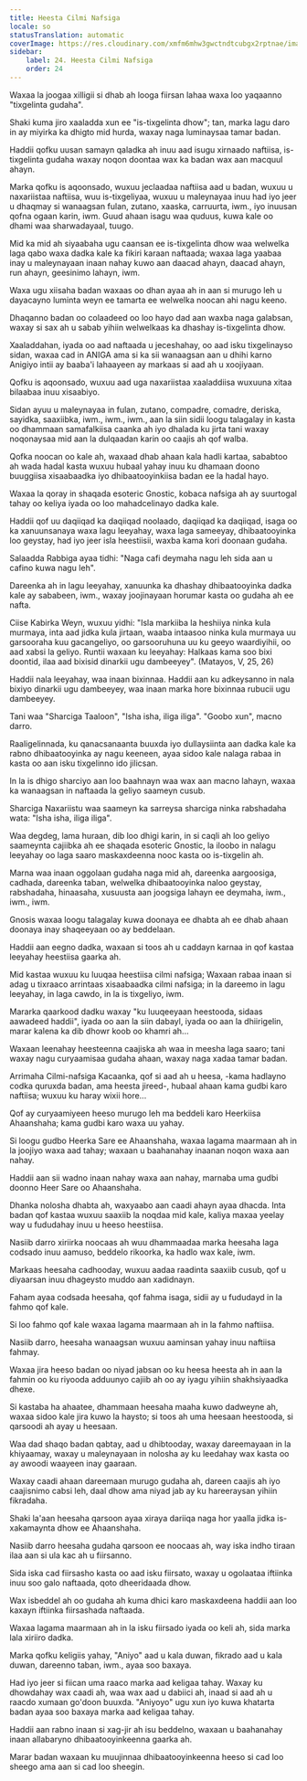 ```yaml
---
title: Heesta Cilmi Nafsiga
locale: so
statusTranslation: automatic
coverImage: https://res.cloudinary.com/xmfm6mhw3gwctndtcubgx2rptnae/image/upload/v1740468922/small_cover_tratado_de_psicologia_revolucionaria_a4c0dca4e0.webp
sidebar:
    label: 24. Heesta Cilmi Nafsiga
    order: 24
---
```

Waxaa la joogaa xilligii si dhab ah looga fiirsan lahaa waxa loo yaqaanno "tixgelinta gudaha".

Shaki kuma jiro xaaladda xun ee "is-tixgelinta dhow"; tan, marka lagu daro in ay miyirka ka dhigto mid hurda, waxay naga luminaysaa tamar badan.

Haddii qofku uusan samayn qaladka ah inuu aad isugu xirnaado naftiisa, is-tixgelinta gudaha waxay noqon doontaa wax ka badan wax aan macquul ahayn.

Marka qofku is aqoonsado, wuxuu jeclaadaa naftiisa aad u badan, wuxuu u naxariistaa naftiisa, wuu is-tixgeliyaa, wuxuu u maleynayaa inuu had iyo jeer u dhaqmay si wanaagsan fulan, zutano, xaaska, carruurta, iwm., iyo inuusan qofna ogaan karin, iwm. Guud ahaan isagu waa quduus, kuwa kale oo dhami waa sharwadayaal, tuugo.

Mid ka mid ah siyaabaha ugu caansan ee is-tixgelinta dhow waa welwelka laga qabo waxa dadka kale ka fikiri karaan naftaada; waxaa laga yaabaa inay u maleynayaan inaan nahay kuwo aan daacad ahayn, daacad ahayn, run ahayn, geesinimo lahayn, iwm.

Waxa ugu xiisaha badan waxaas oo dhan ayaa ah in aan si murugo leh u dayacayno luminta weyn ee tamarta ee welwelka noocan ahi nagu keeno.

Dhaqanno badan oo colaadeed oo loo hayo dad aan waxba naga galabsan, waxay si sax ah u sabab yihiin welwelkaas ka dhashay is-tixgelinta dhow.

Xaaladdahan, iyada oo aad naftaada u jeceshahay, oo aad isku tixgelinayso sidan, waxaa cad in ANIGA ama si ka sii wanaagsan aan u dhihi karno Anigiyo intii ay baaba'i lahaayeen ay markaas si aad ah u xoojiyaan.

Qofku is aqoonsado, wuxuu aad uga naxariistaa xaaladdiisa wuxuuna xitaa bilaabaa inuu xisaabiyo.

Sidan ayuu u maleynayaa in fulan, zutano, compadre, comadre, deriska, sayidka, saaxiibka, iwm., iwm., iwm., aan la siin sidii loogu talagalay in kasta oo dhammaan samafalkiisa caanka ah iyo dhalada ku jirta tani waxay noqonaysaa mid aan la dulqaadan karin oo caajis ah qof walba.

Qofka noocan oo kale ah, waxaad dhab ahaan kala hadli kartaa, sababtoo ah wada hadal kasta wuxuu hubaal yahay inuu ku dhamaan doono buuggiisa xisaabaadka iyo dhibaatooyinkiisa badan ee la hadal hayo.

Waxaa la qoray in shaqada esoteric Gnostic, kobaca nafsiga ah ay suurtogal tahay oo keliya iyada oo loo mahadcelinayo dadka kale.

Haddii qof uu daqiiqad ka daqiiqad noolaado, daqiiqad ka daqiiqad, isaga oo ka xanuunsanaya waxa lagu leeyahay, waxa laga sameeyay, dhibaatooyinka loo geystay, had iyo jeer isla heestiisii, waxba kama kori doonaan gudaha.

Salaadda Rabbiga ayaa tidhi: "Naga cafi deymaha nagu leh sida aan u cafino kuwa nagu leh".

Dareenka ah in lagu leeyahay, xanuunka ka dhashay dhibaatooyinka dadka kale ay sababeen, iwm., waxay joojinayaan horumar kasta oo gudaha ah ee nafta.

Ciise Kabirka Weyn, wuxuu yidhi: "Isla markiiba la heshiiya ninka kula murmaya, inta aad jidka kula jirtaan, waaba intaasoo ninka kula murmaya uu garsooraha kuu gacangeliyo, oo garsooruhuna uu ku geeyo waardiyihii, oo aad xabsi la geliyo. Runtii waxaan ku leeyahay: Halkaas kama soo bixi doontid, ilaa aad bixisid dinarkii ugu dambeeyey". (Matayos, V, 25, 26)

Haddii nala leeyahay, waa inaan bixinnaa. Haddii aan ku adkeysanno in nala bixiyo dinarkii ugu dambeeyey, waa inaan marka hore bixinnaa rubucii ugu dambeeyey.

Tani waa "Sharciga Taaloon", "Isha isha, iliga iliga". "Goobo xun", macno darro.

Raaligelinnada, ku qanacsanaanta buuxda iyo dullaysiinta aan dadka kale ka rabno dhibaatooyinka ay nagu keeneen, ayaa sidoo kale nalaga rabaa in kasta oo aan isku tixgelinno ido jilicsan.

In la is dhigo sharciyo aan loo baahnayn waa wax aan macno lahayn, waxaa ka wanaagsan in naftaada la geliyo saameyn cusub.

Sharciga Naxariistu waa saameyn ka sarreysa sharciga ninka rabshadaha wata: "Isha isha, iliga iliga".

Waa degdeg, lama huraan, dib loo dhigi karin, in si caqli ah loo geliyo saameynta cajiibka ah ee shaqada esoteric Gnostic, la iloobo in nalagu leeyahay oo laga saaro maskaxdeenna nooc kasta oo is-tixgelin ah.

Marna waa inaan oggolaan gudaha naga mid ah, dareenka aargoosiga, cadhada, dareenka taban, welwelka dhibaatooyinka naloo geystay, rabshadaha, hinaasaha, xusuusta aan joogsiga lahayn ee deymaha, iwm., iwm., iwm.

Gnosis waxaa loogu talagalay kuwa doonaya ee dhabta ah ee dhab ahaan doonaya inay shaqeeyaan oo ay beddelaan.

Haddii aan eegno dadka, waxaan si toos ah u caddayn karnaa in qof kastaa leeyahay heestiisa gaarka ah.

Mid kastaa wuxuu ku luuqaa heestiisa cilmi nafsiga; Waxaan rabaa inaan si adag u tixraaco arrintaas xisaabaadka cilmi nafsiga; in la dareemo in lagu leeyahay, in laga cawdo, in la is tixgeliyo, iwm.

Mararka qaarkood dadku waxay "ku luuqeeyaan heestooda, sidaas aawadeed haddii", iyada oo aan la siin dabayl, iyada oo aan la dhiirigelin, marar kalena ka dib dhowr koob oo khamri ah...

Waxaan leenahay heesteenna caajiska ah waa in meesha laga saaro; tani waxay nagu curyaamisaa gudaha ahaan, waxay naga xadaa tamar badan.

Arrimaha Cilmi-nafsiga Kacaanka, qof si aad ah u heesa, -kama hadlayno codka quruxda badan, ama heesta jireed-, hubaal ahaan kama gudbi karo naftiisa; wuxuu ku haray wixii hore...

Qof ay curyaamiyeen heeso murugo leh ma beddeli karo Heerkiisa Ahaanshaha; kama gudbi karo waxa uu yahay.

Si loogu gudbo Heerka Sare ee Ahaanshaha, waxaa lagama maarmaan ah in la joojiyo waxa aad tahay; waxaan u baahanahay inaanan noqon waxa aan nahay.

Haddii aan sii wadno inaan nahay waxa aan nahay, marnaba uma gudbi doonno Heer Sare oo Ahaanshaha.

Dhanka nolosha dhabta ah, waxyaabo aan caadi ahayn ayaa dhacda. Inta badan qof kastaa wuxuu saaxiib la noqdaa mid kale, kaliya maxaa yeelay way u fududahay inuu u heeso heestiisa.

Nasiib darro xiriirka noocaas ah wuu dhammaadaa marka heesaha laga codsado inuu aamuso, beddelo rikoorka, ka hadlo wax kale, iwm.

Markaas heesaha cadhooday, wuxuu aadaa raadinta saaxiib cusub, qof u diyaarsan inuu dhageysto muddo aan xadidnayn.

Faham ayaa codsada heesaha, qof fahma isaga, sidii ay u fududayd in la fahmo qof kale.

Si loo fahmo qof kale waxaa lagama maarmaan ah in la fahmo naftiisa.

Nasiib darro, heesaha wanaagsan wuxuu aaminsan yahay inuu naftiisa fahmay.

Waxaa jira heeso badan oo niyad jabsan oo ku heesa heesta ah in aan la fahmin oo ku riyooda adduunyo cajiib ah oo ay iyagu yihiin shakhsiyaadka dhexe.

Si kastaba ha ahaatee, dhammaan heesaha maaha kuwo dadweyne ah, waxaa sidoo kale jira kuwo la haysto; si toos ah uma heesaan heestooda, si qarsoodi ah ayay u heesaan.

Waa dad shaqo badan qabtay, aad u dhibtooday, waxay dareemayaan in la khiyaamay, waxay u maleynayaan in nolosha ay ku leedahay wax kasta oo ay awoodi waayeen inay gaaraan.

Waxay caadi ahaan dareemaan murugo gudaha ah, dareen caajis ah iyo caajisnimo cabsi leh, daal dhow ama niyad jab ay ku hareeraysan yihiin fikradaha.

Shaki la'aan heesaha qarsoon ayaa xiraya dariiqa naga hor yaalla jidka is-xakamaynta dhow ee Ahaanshaha.

Nasiib darro heesaha gudaha qarsoon ee noocaas ah, way iska indho tiraan ilaa aan si ula kac ah u fiirsanno.

Sida iska cad fiirsasho kasta oo aad isku fiirsato, waxay u ogolaataa iftiinka inuu soo galo naftaada, qoto dheeridaada dhow.

Wax isbeddel ah oo gudaha ah kuma dhici karo maskaxdeena haddii aan loo kaxayn iftiinka fiirsashada naftaada.

Waxaa lagama maarmaan ah in la isku fiirsado iyada oo keli ah, sida marka lala xiriiro dadka.

Marka qofku keligiis yahay, "Aniyo" aad u kala duwan, fikrado aad u kala duwan, dareenno taban, iwm., ayaa soo baxaya.

Had iyo jeer si fiican uma raaco marka aad keligaa tahay. Waxay ku dhowdahay wax caadi ah, waa wax aad u dabiici ah, inaad si aad ah u raacdo xumaan go'doon buuxda. "Aniyoyo" ugu xun iyo kuwa khatarta badan ayaa soo baxaya marka aad keligaa tahay.

Haddii aan rabno inaan si xag-jir ah isu beddelno, waxaan u baahanahay inaan allabaryno dhibaatooyinkeenna gaarka ah.

Marar badan waxaan ku muujinnaa dhibaatooyinkeenna heeso si cad loo sheego ama aan si cad loo sheegin.


